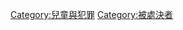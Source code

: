 {{Catnav|頁面分類|社会科学|社会学|社會制度|法律|各类别法律|刑事法|刑罰|死刑|被处决者}}
{{Catnav|頁面分類|社会科学|人类学|人类|兒童|兒童與犯罪}}
{{Catnav|頁面分類|人物|逝世|特殊原因逝世者|被处决者}}

[[Category:兒童與犯罪|Category:兒童與犯罪]]
[[Category:被處決者|Category:被處決者]]